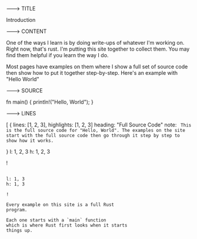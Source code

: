 ---> TITLE

Introduction

---> CONTENT

One of the ways I learn is by doing write-ups of
whatever I'm working on. Right now, that's rust.
I'm putting this site together to collect them.
You may find them helpful if you learn the way
I do.

Most pages have examples on them where I show
a full set of source code then show how to
put it together step-by-step. Here's an example
with "Hello World"

<div id="source" />

---> SOURCE

fn main() {
println!("Hello, World");
}

---> LINES

[
{
lines: [1, 2, 3],
highlights: [1, 2, 3]
heading: "Full Source Code"
note: ` This is the full source code for "Hello, World". The examples on the site start with the full source code then go through it step by step to show how it works.`

}
l: 1, 2, 3
h: 1, 2, 3

!

```

l: 1, 3
h: 1, 3

!

Every example on this site is a full Rust
program.

Each one starts with a `main` function
which is where Rust first looks when it starts
things up.

```

